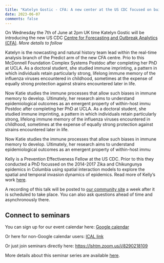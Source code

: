 ```yaml
---
title: "Katelyn Gostic - CFA: A new center at the US CDC focused on building response-ready modeling tools"
date: 2023-06-07
comments: false
---
```



On Wednesday the 7th of June at 2pm UK time Katelyn Gostic will be introducing the new US CDC [Centre for Forecasting and Outbreak Analytics (CFA)](https://www.cdc.gov/forecast-outbreak-analytics/index.html). *More details to follow*

Katelyn is the nowcasting and natural history team lead within the real-time analysis branch of the Predict arm of the new CFA centre. Prio to this McDonnell Foundation Complex Systems Postdoc after completing her PhD at UCLA. As a doctoral student, she studied immune imprinting, a pattern in which individuals retain particularly strong, lifelong immune memory of the influenza viruses encountered in childhood, sometimes at the expense of equally strong protection against strains encountered later in life.

Now Katie studies the immune processes that allow such biases in immune memory to develop. Ultimately, her research aims to understand epidemiological outcomes as an emergent property of within-host immu Postdoc after completing her PhD at UCLA. As a doctoral student, she studied immune imprinting, a pattern in which individuals retain particularly strong, lifelong immune memory of the influenza viruses encountered in childhood, sometimes at the expense of equally strong protection against strains encountered later in life.

Now Katie studies the immune processes that allow such biases in immune memory to develop. Ultimately, her research aims to understand epidemiological outcomes as an emergent property of within-host immu


Kelly is a Prevention Effectiveness Fellow at the US CDC. Prior to this they conducted a PhD focussed on the 2014-2017 Zika and Chikungunya epidemics in Columbia using spatial interaction models to explore the spatial and temporal invasion dynamics of epidemics. Read more of Kelly's work [here](https://scholar.google.com/citations?user=OKbTKFUAAAAJ).

A recording of this talk will be posted to [our community site](https://community.epinowcast.org/c/meetings/8) a week after it is scheduled to take place. You can also ask questions ahead of time and asynchronously there.

## Connect to seminars

You can sign up for our event calendar here: [Google calendar ](https://calendar.google.com/calendar/u/0/r?cid=YTExM2I2ZjVkOTYxODA4ZjA5YjdhODA3ZTIwMzU1Mzk4ODY0Y2NhYjIzOWVkNjAyYzc5ZTkzYWM5OWY0YWQxM0Bncm91cC5jYWxlbmRhci5nb29nbGUuY29t)

Or here for non-Google calendar users: [ICAL link ](https://calendar.google.com/calendar/ical/a113b6f5d961808f09b7a807e20355398864ccab239ed602c79e93ac99f4ad13%40group.calendar.google.com/public/basic.ics)

Or just join seminars directly here: [https://lshtm.zoom.us/j/8290218109 ](https://lshtm.zoom.us/j/8290218109)

More details about this seminar series are available [here](../seminars.qmd).